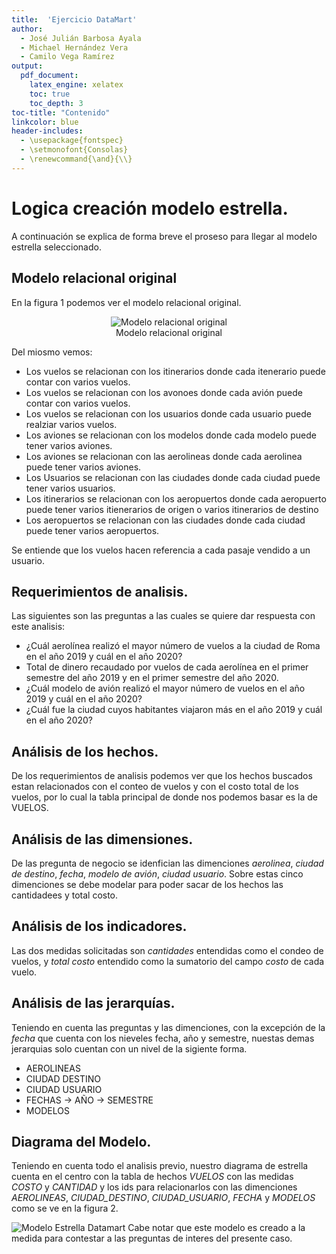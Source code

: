 ```yaml
---
title:  'Ejercicio DataMart'
author:
  - José Julián Barbosa Ayala
  - Michael Hernández Vera
  - Camilo Vega Ramírez
output:
  pdf_document:
    latex_engine: xelatex
    toc: true
    toc_depth: 3
toc-title: "Contenido"
linkcolor: blue
header-includes:
  - \usepackage{fontspec}
  - \setmonofont{Consolas}
  - \renewcommand{\and}{\\}
---
```


\newpage

# Logica creación modelo estrella.

A continuación se explica de forma breve el proseso para llegar al modelo estrella seleccionado.

## Modelo relacional original

En la figura 1 podemos ver el modelo relacional original.

<center>

![Modelo relacional original](IATA/Modelo_Estrella_IATA.jpg)
</center>

Del miosmo vemos:

* Los vuelos se relacionan con los itinerarios donde cada itenerario puede contar con varios vuelos.
* Los vuelos se relacionan con los avonoes donde cada avión puede contar con varios vuelos.
* Los vuelos se relacionan con los usuarios donde cada usuario puede realziar varios vuelos.
* Los aviones se relacionan con los modelos donde cada modelo puede tener varios aviones.
* Los aviones se relacionan con las aerolineas donde cada aerolinea puede tener varios aviones.
* Los Usuarios se relacionan con las ciudades donde cada ciudad puede tener varios usuarios.
* Los itinerarios se relacionan con los aeropuertos donde cada aeropuerto puede tener varios itienerarios de origen o varios itinerarios de destino
* Los aeropuertos se relacionan con las ciudades donde cada ciudad puede tener varios aeropuertos.

Se entiende que los vuelos hacen referencia a cada pasaje vendido a un usuario.

## Requerimientos de analisis.

Las siguientes son las preguntas a las cuales se quiere dar respuesta con este analisis:

* ¿Cuál aerolínea realizó el mayor número de vuelos a la ciudad de Roma en el año 2019 y cuál en el año 2020?
* Total de dinero recaudado por vuelos de cada aerolínea en el primer semestre del año 2019 y en el primer semestre del año 2020.
* ¿Cuál modelo de avión realizó el mayor número de vuelos en el año 2019 y cuál en el año 2020?
* ¿Cuál fue la ciudad cuyos habitantes viajaron más en el año 2019 y cuál en el año 2020?

## Análisis de los hechos.

De los requerimientos de analisis podemos ver que los hechos buscados estan relacionados con el conteo de vuelos y con el costo total de los vuelos, por lo cual la tabla principal de donde nos podemos basar es la de VUELOS.

## Análisis de las dimensiones.

De las pregunta de negocio se idenfician las dimenciones *aerolinea*, *ciudad de destino*, *fecha*, *modelo de avión*, *ciudad usuario*. Sobre estas cinco dimenciones se debe modelar para poder sacar de los hechos las cantidadees y total costo.

## Análisis de los indicadores.

Las dos medidas solicitadas son *cantidades* entendidas como el condeo de vuelos, y *total costo* entendido como la sumatorio del campo *costo* de cada vuelo.

## Análisis de las jerarquías.

Teniendo en cuenta las preguntas y las dimenciones, con la excepción de la *fecha* que cuenta con los nieveles fecha, año y semestre, nuestas demas jerarquias solo cuentan con un nivel de la sigiente forma.

* AEROLINEAS
* CIUDAD DESTINO
* CIUDAD USUARIO
* FECHAS -> AÑO -> SEMESTRE
* MODELOS

## Diagrama del Modelo.

Teniendo en cuenta todo el analisis previo, nuestro diagrama de estrella cuenta en el centro con la tabla de hechos *VUELOS* con las medidas *COSTO* y *CANTIDAD* y los ids para relacionarlos con las dimenciones *AEROLINEAS*, *CIUDAD_DESTINO*, *CIUDAD_USUARIO*, *FECHA* y *MODELOS* como se ve en la figura 2.

![Modelo Estrella Datamart](IATA/modelo_dm.jpg)
Cabe notar que este modelo es creado a la medida para contestar a las preguntas de interes del presente caso.